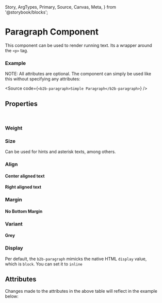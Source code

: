   Story,
  ArgTypes,
  Primary,
  Source,
  Canvas,
  Meta,
} from '@storybook/blocks';


<Meta of={ParagraphStories} />

# Paragraph Component

This component can be used to render running text. Its a wrapper around the `<p>` tag.

### Example

<Canvas of={ParagraphStories.Default} />

NOTE: All attributes are optional. The component can simply be used like this without specifying any attributes:

<Source code={`<b2b-paragraph>Simple Paragraph</b2b-paragraph>`} />

## Properties

<br />

### Weight

<Canvas of={ParagraphStories.Bold} />

### Size

Can be used for hints and asterisk texts, among others.

<Canvas of={ParagraphStories.Small} />

### Align

#### Center aligned text

<Canvas of={ParagraphStories.CenterAligned} />

#### Right aligned text

<Canvas of={ParagraphStories.RightAligned} />

### Margin

#### No Bottom Margin

<Canvas of={ParagraphStories.NoBottomMargin} />

### Variant

#### Grey

<Canvas of={ParagraphStories.GreyVariant} />

### Display

Per default, the `b2b-paragraph` mimicks the native HTML `display` value, which is `block`.
You can set it to `inline`

## Attributes

<ArgTypes of={ParagraphStories} />
Changes made to the attributes in the above table will reflect in the example below:
<Primary />
